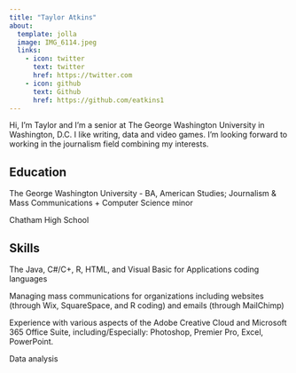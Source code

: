 ```yaml
---
title: "Taylor Atkins"
about:
  template: jolla
  image: IMG_6114.jpeg
  links:
    - icon: twitter
      text: twitter
      href: https://twitter.com
    - icon: github
      text: Github
      href: https://github.com/eatkins1
---
```


Hi, I'm Taylor and I'm a senior at The George Washington University in Washington, D.C. I like writing, data and video games. I'm looking forward to working in the journalism field combining my interests.

## Education

The George Washington University - BA, American Studies; Journalism & Mass Communications + Computer Science minor

Chatham High School

## Skills

The Java, C#/C+, R, HTML, and Visual Basic for Applications coding languages

Managing mass communications for organizations including websites (through Wix, SquareSpace, and R coding) and emails (through MailChimp)

Experience with various aspects of the Adobe Creative Cloud and Microsoft 365 Office Suite, including/Especially: Photoshop, Premier Pro, Excel, PowerPoint.

Data analysis
